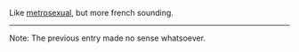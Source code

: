 Like [[metrosexual]], but more french sounding.


----
Note: The previous entry made no sense whatsoever.